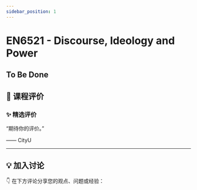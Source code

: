 ```yaml
---
sidebar_position: 1
---
```



# EN6521 - Discourse, Ideology and Power

## To Be Done

## **💬 课程评价**

### ✨ **精选评价**
<div className={commentStyles.commentBox}>
    <p className={commentStyles.commentText}>
        “期待你的评价。”
    </p>
    <p className={commentStyles.commentAuthor}>—— CityU</p>
</div>

---

## **💡 加入讨论**

👇 在下方评论分享您的观点、问题或经验：
<Utterances />

